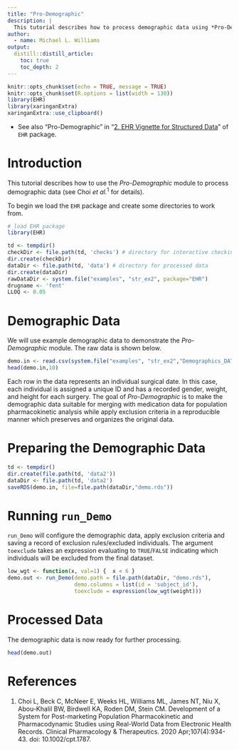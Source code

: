 ```yaml
---
title: "Pro-Demographic"
description: |
  This tutorial describes how to process demographic data using *Pro-Demographic* module in the system.
author:
  - name: Michael L. Williams
output:
  distill::distill_article:
    toc: true
    toc_depth: 2
---
```


```r
knitr::opts_chunk$set(echo = TRUE, message = TRUE)
knitr::opts_chunk$set(R.options = list(width = 130))
library(EHR)
library(xaringanExtra)
xaringanExtra::use_clipboard()
```

* See also "Pro-Demographic" in "[2. EHR Vignette for Structured Data](https://cran.r-project.org/web/packages/EHR/vignettes/ehr_vignette_02_str.pdf)" of `EHR` package.

# Introduction

This tutorial describes how to use the *Pro-Demographic* module to process demographic data (see Choi *et al.*$^{1}$ for details).

To begin we load the `EHR` package and create some directories to work from. 

```r
# load EHR package
library(EHR)

td <- tempdir()
checkDir <- file.path(td, 'checks') # directory for interactive checking
dir.create(checkDir)
dataDir <- file.path(td, 'data') # directory for processed data
dir.create(dataDir)
rawDataDir <- system.file("examples", "str_ex2", package="EHR")
drugname <- 'fent'
LLOQ <- 0.05
```

# Demographic Data

We will use example demographic data to demonstrate the *Pro-Demographic* module. The raw data is shown below.

```r
demo.in <- read.csv(system.file("examples", "str_ex2","Demographics_DATA.csv", package="EHR"))[,c(1,2,3,4,5)]
head(demo.in,10)
```

Each row in the data represents an individual surgical date.  In this case, each individual is assigned a unique ID and has a recorded gender, weight, and height for each surgery.  The goal of *Pro-Demographic* is to make the demographic data suitable for merging with medication data for population pharmacokinetic analysis while apply exclusion criteria in a reproducible manner which preserves and organizes the original data.

# Preparing the Demographic Data

```r
td <- tempdir()
dir.create(file.path(td, 'data2'))
dataDir <- file.path(td, 'data2')
saveRDS(demo.in, file=file.path(dataDir,"demo.rds"))
```

# Running `run_Demo`

`run_Demo` will configure the demographic data, apply exclusion criteria and saving a record of exclusion rules/excluded individuals.  The argument `toexclude` takes an expression evaluating to `TRUE`/`FALSE` indicating which individuals will be excluded from the final dataset.

```r
low_wgt <- function(x, val=1) {  x < 6 }
demo.out <- run_Demo(demo.path = file.path(dataDir, "demo.rds"),
                     demo.columns = list(id = 'subject_id'),
                     toexclude = expression(low_wgt(weight)))
```

# Processed Data

The demographic data is now ready for further processing.

```r
head(demo.out)
```


# References
1. Choi L, Beck C, McNeer E, Weeks HL, Williams ML, James NT, Niu X, Abou-Khalil BW, Birdwell KA, Roden DM, Stein CM. Development of a System for Post-marketing Population Pharmacokinetic and Pharmacodynamic Studies using Real-World Data from Electronic Health Records. Clinical Pharmacology & Therapeutics. 2020 Apr;107(4):934-43. doi: 10.1002/cpt.1787.
